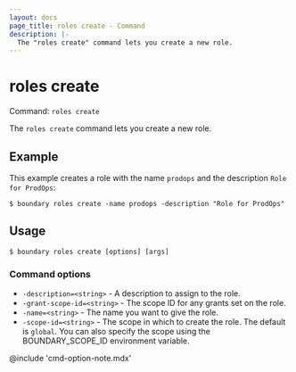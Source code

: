 ```yaml
---
layout: docs
page_title: roles create - Command
description: |-
  The "roles create" command lets you create a new role.
---
```


# roles create

Command: `roles create`

The `roles create` command lets you create a new role.

## Example

This example creates a role with the name `prodops` and the description `Role for ProdOps`:

```shell-session
$ boundary roles create -name prodops -description "Role for ProdOps"
```

## Usage

<CodeBlockConfig hideClipboard>

```shell-session
$ boundary roles create [options] [args]
```

</CodeBlockConfig>

### Command options

- `-description=<string>` - A description to assign to the role.
- `-grant-scope-id=<string>` - The scope ID for any grants set on the role.
- `-name=<string>` - The name you want to give the role.
- `-scope-id=<string>` - The scope in which to create the role.
The default is `global`.
You can also specify the scope using the BOUNDARY_SCOPE_ID environment variable.

@include 'cmd-option-note.mdx'